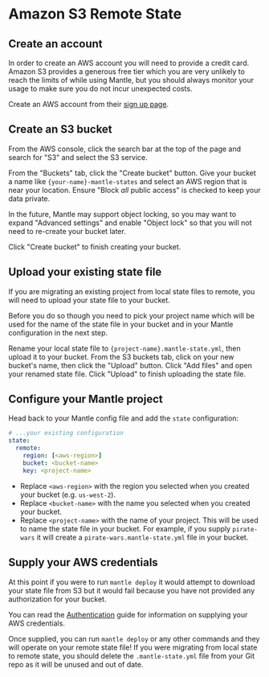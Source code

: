 # Amazon S3 Remote State

## Create an account

In order to create an AWS account you will need to provide a credit card. Amazon S3 provides a
generous free tier which you are very unlikely to reach the limits of while using Mantle, but you
should always monitor your usage to make sure you do not incur unexpected costs.

Create an AWS account from their [sign up page](https://aws.amazon.com/free/).

## Create an S3 bucket

From the AWS console, click the search bar at the top of the page and search for "S3" and select the
S3 service.

From the "Buckets" tab, click the "Create bucket" button. Give your bucket a name like
`{your-name}-mantle-states` and select an AWS region that is near your location. Ensure "Block _all_
public access" is checked to keep your data private.

In the future, Mantle may support object locking, so you may want to expand "Advanced settings" and
enable "Object lock" so that you will not need to re-create your bucket later.

Click "Create bucket" to finish creating your bucket.

## Upload your existing state file

If you are migrating an existing project from local state files to remote, you will need to upload
your state file to your bucket.

Before you do so though you need to pick your project name which will be used for the name of the
state file in your bucket and in your Mantle configuration in the next step.

Rename your local state file to `{project-name}.mantle-state.yml`, then upload it to your bucket.
From the S3 buckets tab, click on your new bucket's name, then click the "Upload" button. Click "Add
files" and open your renamed state file. Click "Upload" to finish uploading the state file.

## Configure your Mantle project

Head back to your Mantle config file and add the `state` configuration:

```yaml filename="mantle.yml"
# ...your existing configuration
state:
  remote:
    region: [<aws-region>]
    bucket: <bucket-name>
    key: <project-name>
```

- Replace `<aws-region>` with the region you selected when you created your bucket (e.g.
  `us-west-2`).
- Replace `<bucket-name>` with the name you selected when you created your bucket.
- Replace `<project-name>` with the name of your project. This will be used to name the state file
  in your bucket. For example, if you supply `pirate-wars` it will create a
  `pirate-wars.mantle-state.yml` file in your bucket.

## Supply your AWS credentials

At this point if you were to run `mantle deploy` it would attempt to download your state file from
S3 but it would fail because you have not provided any authorization for your bucket.

You can read the [Authentication](/docs/authentication#remote-state-management) guide for
information on supplying your AWS credentials.

Once supplied, you can run `mantle deploy` or any other commands and they will operate on your
remote state file! If you were migrating from local state to remote state, you should delete the
`.mantle-state.yml` file from your Git repo as it will be unused and out of date.
